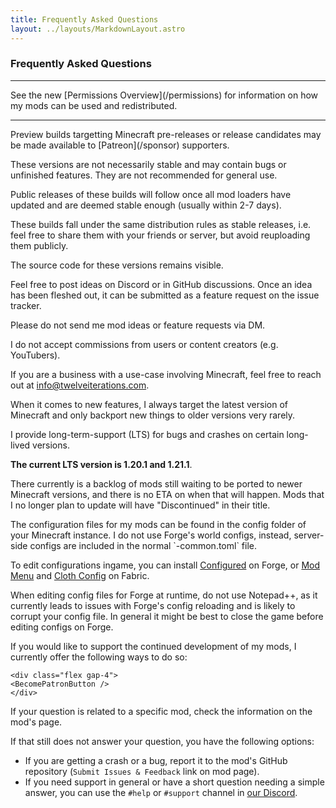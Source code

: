 ```yaml
---
title: Frequently Asked Questions
layout: ../layouts/MarkdownLayout.astro
---
```



### Frequently Asked Questions

---

<FAQ question="Modpack Permissions etc." icon="mdi:list-status" iconClass="text-green-600">
    See the new [Permissions Overview](/permissions) for information on how my mods can be used and redistributed.
</FAQ>

---

<div class="grid gap-4">

<FAQ question="Preview Versions" icon="mdi:patreon" iconClass="text-patreon" class="mt-5">
Preview builds targetting Minecraft pre-releases or release candidates may be made available to [Patreon](/sponsor) supporters.

These versions are not necessarily stable and may contain bugs or unfinished features. They are not recommended for general use.

Public releases of these builds will follow once all mod loaders have updated and are deemed stable enough (usually within 2-7 days).

These builds fall under the same distribution rules as stable releases, i.e. feel free to share them with your friends or server, but avoid reuploading them publicly.

The source code for these versions remains visible.
</FAQ>

<FAQ question="Mod Ideas and Feature Requests" icon="mdi:lightbulb" iconClass="text-yellow-600" class="mt-5">
Feel free to post ideas on Discord or in GitHub discussions. Once an idea has been fleshed out, it can be submitted
as a feature request on the issue tracker.

Please do not send me mod ideas or feature requests via DM.

</FAQ>

<FAQ question="Commissions and Hiring" icon="mdi:currency-usd" iconClass="text-lime-600" class="mt-5">
I do not accept commissions from users or content creators (e.g. YouTubers).

<span>If you are a business with a use-case involving Minecraft, feel free to reach out at
<a href="mailto:info@twelveiterations.com">info@twelveiterations.com</a>.</span>
</FAQ>

<FAQ question="Updates and Porting" icon="mdi:chevron-double-up" iconClass="text-orange-600" class="mt-5">
When it comes to new features, I always target the latest version of Minecraft and only backport new things to older versions very rarely.

I provide long-term-support (LTS) for bugs and crashes on certain long-lived versions.

**The current LTS version is 1.20.1 and 1.21.1**.

There currently is a backlog of mods still waiting to be ported to newer Minecraft versions, and there is no ETA on
when that will happen. Mods that I no longer plan to update will have "Discontinued" in their title.

</FAQ>

<FAQ question="Configuration" icon="mdi:gear" iconClass="text-gray-600" class="mt-5">
The configuration files for my mods can be found in the config folder of your Minecraft instance. I do not use Forge's
world configs, instead, server-side configs are included in the normal `-common.toml` file.

To edit configurations ingame, you can install [Configured](https://www.curseforge.com/minecraft/mc-mods/configured)
on Forge, or [Mod Menu](https://modrinth.com/mod/modmenu) and [Cloth Config](https://www.curseforge.com/minecraft/mc-mods/cloth-config) on Fabric.

When editing config files for Forge at runtime, do not use Notepad++, as it currently leads to issues with Forge's
config reloading and is likely to corrupt your config file. In general it might be best to close the game before editing configs on Forge.

</FAQ>

<FAQ question="Love and Support" icon="mdi:heart" iconClass="text-red-600" class="mt-5">
    If you would like to support the continued development of my mods, I currently offer the following ways to do so:

    <div class="flex gap-4">
    <BecomePatronButton />
    </div>

</FAQ>

<FAQ question="Further Help" icon="mdi:help" iconClass="text-cyan-600" class="mt-5">
If your question is related to a specific mod, check the information on the mod's page.

If that still does not answer your question, you have the following options:

-   If you are getting a crash or a bug, report it to the mod's GitHub repository (`Submit Issues & Feedback` link on mod page).
-   If you need support in general or have a short question needing a simple answer, you can use the `#help` or `#support` channel in [our Discord](https://discord.gg/VAfZ2Nau6j).

</FAQ>

</div>
